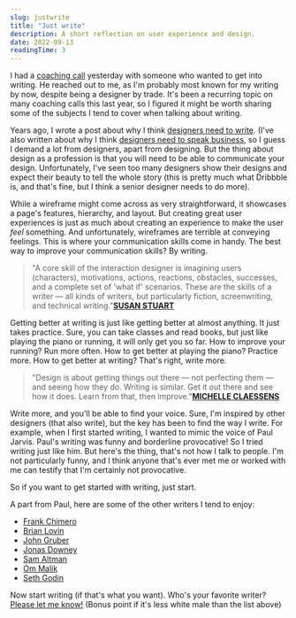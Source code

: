 ```yaml
---
slug: justwrite
title: "Just write"
description: A short reflection on user experience and design.
date: 2022-09-13
readingTime: 3
---
```


I had a <a href="/coaching/">coaching call</a> yesterday with someone who wanted to get into writing. He reached out to me, as I'm probably most known for my writing by now, despite being a designer by trade. It's been a recurring topic on many coaching calls this last year, so I figured it might be worth sharing some of the subjects I tend to cover when talking about writing.

Years ago, I wrote a post about why I think <a href="/designers-write/">designers need to write</a>. (I've also written about why I think <a href="/speak-business/">designers need to speak business</a>, so I guess I demand a lot from designers, apart from designing. But the thing about design as a profession is that you will need to be able to communicate your design. Unfortunately, I've seen too many designers show their designs and expect their beauty to tell the whole story (this is pretty much what Dribbble is, and that's fine, but I think a senior designer needs to do more).

While a wireframe might come across as very straightforward, it showcases a page's features, hierarchy, and layout. But creating great user experiences is just as much about creating an experience to make the user *feel* something. And unfortunately, wireframes are terrible at conveying feelings. This is where your communication skills come in handy. The best way to improve your communication skills? By writing.

>"A core skill of the interaction designer is imagining users (characters), motivations, actions, reactions, obstacles, successes, and a complete set of 'what if' scenarios. These are the skills of a writer — all kinds of writers, but particularly fiction, screenwriting, and technical writing."**<a href="https://blog.prototypr.io/why-creating-a-ux-is-like-writing-often-more-than-art-288efae9523e">SUSAN STUART</a>**

Getting better at writing is just like getting better at almost anything. It just takes practice. Sure, you can take classes and read books, but just like playing the piano or running, it will only get you so far. How to improve your running? Run more often. How to get better at playing the piano? Practice more. How to get better at writing? That's right, write more.

>"Design is about getting things out there — not perfecting them — and seeing how they do. Writing is similar. Get it out there and see how it does. Learn from that, then improve."**<a href="https://uxdesign.cc/just-write-why-product-designers-should-write-and-how-to-get-started-672cb3294d6d">MICHELLE CLAESSENS</a>**

Write more, and you'll be able to find your voice. Sure, I'm inspired by other designers (that also write), but the key has been to find the way I write. For example, when I first started writing, I wanted to mimic the voice of Paul Jarvis. Paul's writing was funny and borderline provocative! So I tried writing just like him. But here's the thing, that's not how I talk to people. I'm not particularly funny, and I think anyone that's ever met me or worked with me can testify that I'm certainly not provocative.

So if you want to get started with writing, just start.

A part from Paul, here are some of the other writers I tend to enjoy:
- <a href="https://frankchimero.com">Frank Chimero</a>
- <a href="https://brianlovin.com/writing">Brian Lovin</a>
- <a href="https://daringfireball.net">John Gruber</a>
- <a href="https://jonas.do/writing/">Jonas Downey</a>
- <a href="https://blog.samaltman.com">Sam Altman</a>
- <a href="https://om.co/journal/">Om Malik</a>
- <a href="https://seths.blog">Seth Godin</a>

Now start writing (if that's what you want). Who's your favorite writer? <a href="/contact">Please let me know!</a> (Bonus point if it's less white male than the list above)